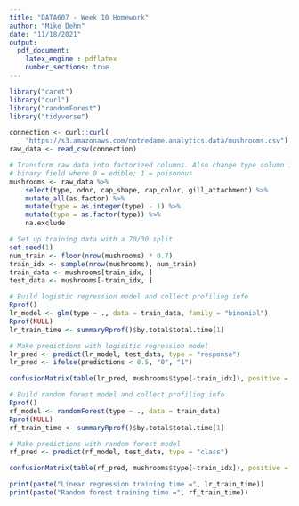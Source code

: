 ```yaml
---
title: "DATA607 - Week 10 Homework"
author: "Mike Dehn"
date: "11/18/2021"
output:
  pdf_document:
    latex_engine : pdflatex
    number_sections: true
---
```


```r
library("caret")
library("curl")
library("randomForest")
library("tidyverse")
```

```r
connection <- curl::curl(
    "https://s3.amazonaws.com/notredame.analytics.data/mushrooms.csv")
raw_data <- read_csv(connection)
```

```r
# Transform raw data into factorized columns. Also change type column into
# binary field where 0 = edible; 1 = poisonous
mushrooms <- raw_data %>%
    select(type, odor, cap_shape, cap_color, gill_attachment) %>%
    mutate_all(as.factor) %>%
    mutate(type = as.integer(type) - 1) %>%
    mutate(type = as.factor(type)) %>%
    na.exclude

# Set up training data with a 70/30 split
set.seed(1)
num_train <- floor(nrow(mushrooms) * 0.7)
train_idx <- sample(nrow(mushrooms), num_train)
train_data <- mushrooms[train_idx, ]
test_data <- mushrooms[-train_idx, ]

# Build logistic regression model and collect profiling info
Rprof()
lr_model <- glm(type ~ ., data = train_data, family = "binomial")
Rprof(NULL)
lr_train_time <- summaryRprof()$by.total$total.time[1]

# Make predictions with logisitic regression model
lr_pred <- predict(lr_model, test_data, type = "response")
lr_pred <- ifelse(predictions < 0.5, "0", "1")

confusionMatrix(table(lr_pred, mushrooms$type[-train_idx]), positive = "1")

# Build random forest model and collect profiling info
Rprof()
rf_model <- randomForest(type ~ ., data = train_data)
Rprof(NULL)
rf_train_time <- summaryRprof()$by.total$total.time[1]

# Make predictions with random forest model
rf_pred <- predict(rf_model, test_data, type = "class")

confusionMatrix(table(rf_pred, mushrooms$type[-train_idx]), positive = "1")

print(paste("Linear regression training time =", lr_train_time))
print(paste("Random forest training time =", rf_train_time))
```
